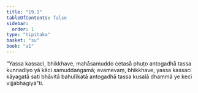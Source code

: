 ```yaml
---
title: "19.1"
tableOfContents: false
sidebar:
  order: 1
type: "tipitaka"
basket: "su"
book: "a1"
---
```



<DynamicBreadcrumb />

<Division number="563" book="a1">

<Paragraph number="458" book="a1">
“Yassa kassaci, bhikkhave, mahāsamuddo cetasā phuṭo antogadhā tassa kunnadiyo yā kāci samuddaṅgamā; evamevaṃ, bhikkhave, yassa kassaci kāyagatā sati bhāvitā bahulīkatā antogadhā tassa kusalā dhammā ye keci vijjābhāgiyā”ti.
</Paragraph>
</Division>